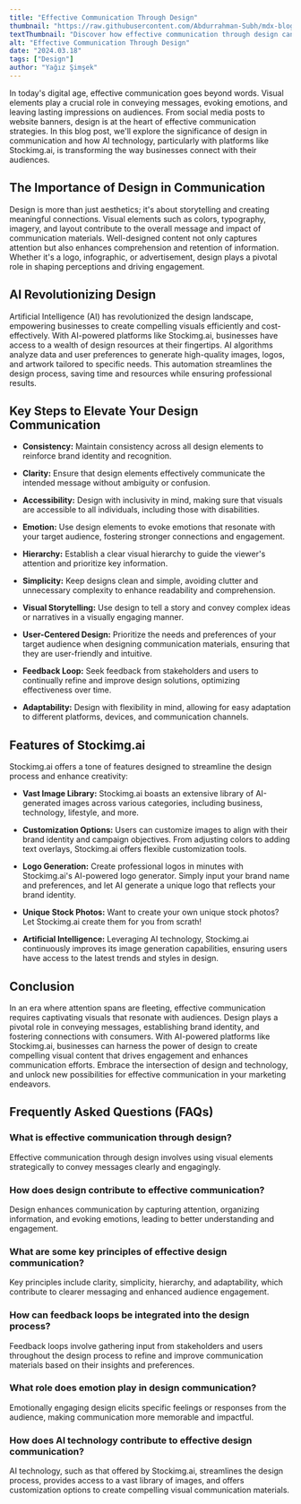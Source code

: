 ```yaml
---
title: "Effective Communication Through Design"
thumbnail: "https://raw.githubusercontent.com/Abdurrahman-Subh/mdx-blog/main/images/march18-1.png"
textThumbnail: "Discover how effective communication through design can elevate your brand's messaging. Learn about the principles, benefits, and role of AI technology in enhancing design communication."
alt: "Effective Communication Through Design"
date: "2024.03.18"
tags: ["Design"]
author: "Yağız Şimşek"
---
```


<CustomImage
    src="https://raw.githubusercontent.com/Abdurrahman-Subh/mdx-blog/main/images/march18-1.png"
    alt="Effective Communication Through Design"
/>

In today's digital age, effective communication goes beyond words. Visual elements play a crucial role in conveying messages, evoking emotions, and leaving lasting impressions on audiences. From social media posts to website banners, design is at the heart of effective communication strategies. In this blog post, we'll explore the significance of design in communication and how AI technology, particularly with platforms like Stockimg.ai, is transforming the way businesses connect with their audiences.

## The Importance of Design in Communication

Design is more than just aesthetics; it's about storytelling and creating meaningful connections. Visual elements such as colors, typography, imagery, and layout contribute to the overall message and impact of communication materials. Well-designed content not only captures attention but also enhances comprehension and retention of information. Whether it's a logo, infographic, or advertisement, design plays a pivotal role in shaping perceptions and driving engagement.

## AI Revolutionizing Design

Artificial Intelligence (AI) has revolutionized the design landscape, empowering businesses to create compelling visuals efficiently and cost-effectively. With AI-powered platforms like Stockimg.ai, businesses have access to a wealth of design resources at their fingertips. AI algorithms analyze data and user preferences to generate high-quality images, logos, and artwork tailored to specific needs. This automation streamlines the design process, saving time and resources while ensuring professional results.

## Key Steps to Elevate Your Design Communication

<CustomImage
    src="https://raw.githubusercontent.com/Abdurrahman-Subh/mdx-blog/main/images/march18-2.png"
    alt="Effective Communication Through Design"
/>

- **Consistency:** Maintain consistency across all design elements to reinforce brand identity and recognition.

- **Clarity:** Ensure that design elements effectively communicate the intended message without ambiguity or confusion.

- **Accessibility:** Design with inclusivity in mind, making sure that visuals are accessible to all individuals, including those with disabilities.

- **Emotion:** Use design elements to evoke emotions that resonate with your target audience, fostering stronger connections and engagement.

- **Hierarchy:** Establish a clear visual hierarchy to guide the viewer's attention and prioritize key information.

- **Simplicity:** Keep designs clean and simple, avoiding clutter and unnecessary complexity to enhance readability and comprehension.

- **Visual Storytelling:** Use design to tell a story and convey complex ideas or narratives in a visually engaging manner.

- **User-Centered Design:** Prioritize the needs and preferences of your target audience when designing communication materials, ensuring that they are user-friendly and intuitive.

- **Feedback Loop:** Seek feedback from stakeholders and users to continually refine and improve design solutions, optimizing effectiveness over time.

- **Adaptability:** Design with flexibility in mind, allowing for easy adaptation to different platforms, devices, and communication channels.

## Features of Stockimg.ai

Stockimg.ai offers a tone of features designed to streamline the design process and enhance creativity:

- **Vast Image Library:** Stockimg.ai boasts an extensive library of AI-generated images across various categories, including business, technology, lifestyle, and more.

- **Customization Options:** Users can customize images to align with their brand identity and campaign objectives. From adjusting colors to adding text overlays, Stockimg.ai offers flexible customization tools.

- **Logo Generation:** Create professional logos in minutes with Stockimg.ai's AI-powered logo generator. Simply input your brand name and preferences, and let AI generate a unique logo that reflects your brand identity.

- **Unique Stock Photos:** Want to create your own unique stock photos? Let Stockimg.ai create them for you from scrath!

- **Artificial Intelligence:** Leveraging AI technology, Stockimg.ai continuously improves its image generation capabilities, ensuring users have access to the latest trends and styles in design.

## Conclusion

In an era where attention spans are fleeting, effective communication requires captivating visuals that resonate with audiences. Design plays a pivotal role in conveying messages, establishing brand identity, and fostering connections with consumers. With AI-powered platforms like Stockimg.ai, businesses can harness the power of design to create compelling visual content that drives engagement and enhances communication efforts. Embrace the intersection of design and technology, and unlock new possibilities for effective communication in your marketing endeavors.

## Frequently Asked Questions (FAQs)

### What is effective communication through design?

Effective communication through design involves using visual elements strategically to convey messages clearly and engagingly.

### How does design contribute to effective communication?

Design enhances communication by capturing attention, organizing information, and evoking emotions, leading to better understanding and engagement.

### What are some key principles of effective design communication?

Key principles include clarity, simplicity, hierarchy, and adaptability, which contribute to clearer messaging and enhanced audience engagement.

### How can feedback loops be integrated into the design process?

Feedback loops involve gathering input from stakeholders and users throughout the design process to refine and improve communication materials based on their insights and preferences.

### What role does emotion play in design communication?

Emotionally engaging design elicits specific feelings or responses from the audience, making communication more memorable and impactful.

### How does AI technology contribute to effective design communication?

AI technology, such as that offered by Stockimg.ai, streamlines the design process, provides access to a vast library of images, and offers customization options to create compelling visual communication materials.